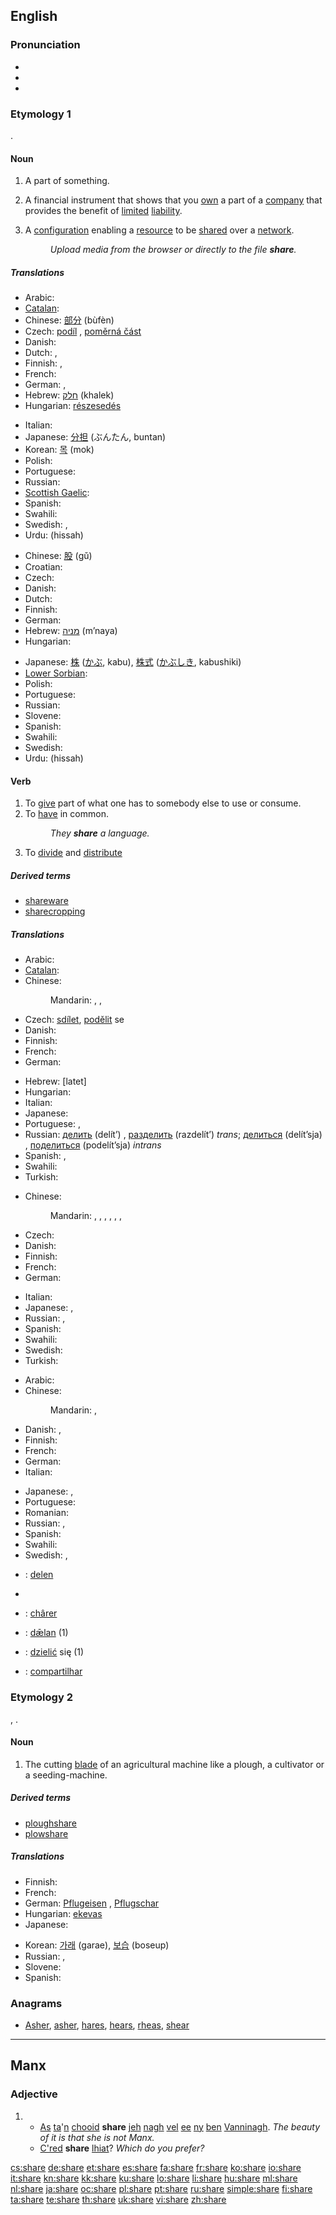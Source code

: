 {{wikipedia|dab=share}}
==English==
{{rank|class|century|sorry|986|share|working|breath|camp}}

===Pronunciation===
* {{IPA|/ʃɛɚ/}}
* {{audio|en-us-share.ogg|Audio (US)}}
* {{rhymes|ɛə(r)}}

===Etymology 1===
{{etyl|ang}} {{term|scearu|lang=ang}}.

====Noun====
{{en-noun}}

# A part of something.
# {{finance}} A financial instrument that shows that you [[own]] a part of a [[company]] that provides the benefit of [[limited]] [[liability]].
# {{computing}} A [[configuration]] enabling a [[resource]] to be [[share]]d over a [[network]].
#: ''Upload media from the browser or directly to the file '''share'''.''

=====Translations=====
{{trans-top|part of something}}
* Arabic: {{Arab|[[نصيب]]}} {{IPAchar|(naʂīb)}} {{m}}
* [[Catalan]]: {{qualifier|share of the cost}} {{t-|ca|escot|m}}
* Chinese: [[部分]] (bùfèn)
* Czech: [[podíl]] {{m}}, [[poměrná část]] {{f}}
* Danish: {{t+|da|del|c}}
* Dutch: {{t+|nl|deel|n}}, {{t+|nl|aandeel|n}}
* Finnish: {{t+|fi|osuus}},  {{t+|fi|osa}}
* French: {{t+|fr|part|f}}
* German: {{t+|de|Anteil|m}}, {{t+|de|Teil|m}}
* Hebrew: [[חלק]] (khalek) {{m}}
* Hungarian: [[részesedés]]
{{trans-mid}}
* Italian: {{t+|it|parte|f}}
* Japanese: [[分担]] (ぶんたん, buntan)
* Korean: [[목]] (mok)
* Polish: {{t+|pl|część|f}}
* Portuguese: {{t+|pt|parte|f}}
* Russian: {{t+|ru|доля|f|tr=dólja}}
* [[Scottish Gaelic]]: {{t-|gd|cuid|f|xs=Scottish Gaelic}}
* Spanish: {{t+|es|participación|f}}
* Swahili: {{t|sw|hisa|xs=Swahili}}
* Swedish: {{t+|sv|andel}}, {{t+|sv|del}}
* Urdu: {{ur-Arab|[[حصہ]]}} (hissah) {{m}}
{{trans-bottom}}

{{trans-top|financial instrument}}
* Chinese: [[股]] (gǔ)
* Croatian: {{t|hr|dionica|f}}
* Czech: {{t-|cs|akcie|f}}
* Danish: {{t-|da|aktie|c}}
* Dutch: {{t+|nl|aandeel|n}}
* Finnish: {{t+|fi|osake}}
* German: {{t+|de|Aktie|f}}
* Hebrew: [[מניה]] (m’naya) {{f}}
* Hungarian: {{t+|hu|részvény}}
{{trans-mid}}
* Japanese: [[株]] ([[かぶ]], kabu), [[株式]] ([[かぶしき]], kabushiki)
* [[Lower Sorbian]]: {{tø|dsb|akcija|f}}
* Polish: {{t+|pl|akcja|f}}
* Portuguese: {{t+|pt|ação|f}}
* Russian: {{t+|ru|акция|f|tr=ákcija}}
* Slovene: {{t|sl|delnica|f|alt=délnica}}
* Spanish: {{t+|es|acción|f}}
* Swahili: {{t|sw|hisa|xs=Swahili}}
* Swedish: {{t+|sv|aktie}}
* Urdu: {{ur-Arab|[[حصہ]]}} (hissah) {{m}}
{{trans-bottom}}

====Verb====
{{en-verb|shares|sharing|shared}}

# To [[give]] part of what one has to somebody else to use or consume.
# To [[have]] in common.
#: ''They '''share''' a language.''
# To [[divide]] and [[distribute]]

=====Derived terms=====
* [[shareware]]
* [[sharecropping]]

=====Translations=====
{{trans-top|to give}}
* Arabic: {{t|ar|شارك|tr=shaaraka}}
* [[Catalan]]: {{t+|ca|compartir}}
* Chinese:
*: Mandarin: {{t|cmn|共享|tr=gòngxiǎng|sc=Hani}}, {{t-|cmn|分配|tr=fēnpèi|sc=Hani}},  {{t-|cmn|分享|tr=fēnxiǎng|sc=Hani}}
* Czech: [[sdílet]], [[podělit]] se
* Danish: {{t-|da|dele}}
* Finnish: {{t+|fi|jakaa}}
* French: {{t+|fr|partager}}
* German: {{t+|de|teilen}}
{{trans-mid}}
* Hebrew: {{t|he|לתת}} [latet]
* Hungarian: {{t+|hu|megoszt}}
* Italian: {{t-|it|condividere}}
* Japanese: {{t|ja|分配する|tr=ぶんぱいする, bunpai-surú}}
* Portuguese: {{t+|pt|partilhar}},  {{t+|pt|compartilhar}}
* Russian: [[делить]] (delít’) {{impf}}, [[разделить]] (razdelít’) {{pf}} ''trans''; [[делиться]] (delít’sja) {{impf}}, [[поделиться]] (podelít’sja) {{pf}} ''intrans''
* Spanish: {{t+|es|dar}}, {{t+|es|compartir}}
* Swahili: {{t|sw|hisa|xs=Swahili}}
* Turkish: {{t+|tr|paylaşmak}}
{{trans-bottom}}

{{trans-top|to have in common}}
* Chinese:
*: Mandarin: {{t|cmn|共有|tr=gòngyǒu|sc=Hani}},  {{t|cmn|共用|tr=gòngyòng|sc=Hani}},  {{t-|cmn|分享|tr=fēnxiǎng|sc=Hani}},  {{t|cmn|分攤|sc=Hani}},  {{t|cmn|分摊|tr=fēntān|sc=Hani}},  {{t|cmn|分擔|sc=Hani}},  {{t-|cmn|分担|tr=fēndān|sc=Hani}}
* Czech: {{t-|cs|sdílet}}
* Danish: {{t-|da|dele}}
* Finnish: {{t|fi|olla yhteistä}}
* French: {{t+|fr|partager}}
* German: {{t+|de|teilen}}
{{trans-mid}}
* Italian: {{t-|it|condividere}}
* Japanese: {{t|ja|共有する|tr=kyoyu suru}}, {{t|ja|共用する|tr=kyoyo suru}}
* Russian: {{t+|ru|разделять|tr=razd'el'át'}} {{impf}}, {{t+|ru|разделить|tr=razd'elít'}} {{pf}}
* Spanish: {{t+|es|compartir}}
* Swahili: {{t|sw|hisa|xs=Swahili}}
* Swedish: {{t+|sv|dela}}
* Turkish: {{t+|tr|paylaşmak}}
{{trans-bottom}}

{{trans-top|to divide and distribute}}
* Arabic: {{t|ar|شارك|tr=shaaraka}}
* Chinese:
*: Mandarin: {{t-|cmn|分配|tr=fēnpèi|sc=Hani}},  {{t|cmn|均分|tr=jūnfēn|sc=Hani}}
* Danish: {{t-|da|dele}},  {{t|da|uddele}}
* Finnish: {{t+|fi|jakaa}}
* French: {{t+|fr|partager}}
* German: {{t+|de|teilen}}
* Italian: {{t-|it|condividere}}
{{trans-mid}}
* Japanese: {{t|ja|分担する|tr=buntan suru}},  {{t|ja|分ける|tr=わける, wakeru}}
* Portuguese: {{t+|pt|partilhar}}
* Romanian: {{t+|ro|împărţi}}
* Russian: {{t|ru|распределять|tr=raspredelját’}},  {{t+|ru|делить|tr=delít’}}
* Spanish: {{t+|es|dividir}}
* Swahili: {{t|sw|hisa|xs=Swahili}}
* Swedish: {{t|sv|dela ut}},  {{t+|sv|dela}}
{{trans-bottom}}

{{checktrans-top}}

* {{ttbc|Dutch}}: [[delen]]
* {{trreq|Hebrew}}
{{checktrans-mid}}
* {{ttbc|Jèrriais}}: [[chârer]]
* {{ttbc|Old English}}: [[dælan|dǣlan]] (1)
* {{ttbc|Polish}}: [[dzielić]] się (1)
* {{ttbc|Portuguese}}: [[compartilhar]]
{{checktrans-bottom}}

===Etymology 2===
{{etyl|ang}} {{term|scear|lang=ang}}, {{term|scær|lang=ang}}.

====Noun====
{{en-noun}}

# {{farming}} The cutting [[blade]] of an agricultural machine like a plough, a cultivator or a seeding-machine.

=====Derived terms=====
* [[ploughshare]]
* [[plowshare]]

=====Translations=====
{{trans-top|cutting blade of an agricultural machine}}
* Finnish: {{t+|fi|vannas}}
* French: {{t+|fr|soc|m}}
* German: [[Pflugeisen]] {{n}}, [[Pflugschar]] {{f}}
* Hungarian: [[eke]][[vas]]
* Japanese: {{t|ja|刃先|tr=hasaki}}
{{trans-mid}}
* Korean: [[가래]] (garae), [[보습]] (boseup) {{i|for plough}}
* Russian: {{t+|ru|лемех|m|tr=l'ém'eχ}}, {{t|ru|сошник|m|tr=sóšnik}}
* Slovene: {{t-|sl|lemež|m}}
* Spanish: {{t-|es|reja|f}}
{{trans-bottom}}

===Anagrams===
* [[Asher#English|Asher]], [[asher#English|asher]], [[hares#English|hares]], [[hears#English|hears]], [[rheas#English|rheas]], [[shear#English|shear]]

----

==Manx==

===Adjective===
{{infl|gv|adjective form}}

# {{form of|Comparative and superlative forms|mie|lang=gv}}
#* [[as|As]] [[ta]]'[[yn|n]] [[cooid|chooid]] '''share''' [[jeh]] [[nagh]] [[vel]] [[ee]] [[ny]] [[ben]] [[Manninagh|Vanninagh]]. ''The beauty of it is that she is not Manx.''
#* [[c'red|C'red]] '''share''' [[lhiat]]? ''Which do you prefer?''

[[cs:share]]
[[de:share]]
[[et:share]]
[[es:share]]
[[fa:share]]
[[fr:share]]
[[ko:share]]
[[io:share]]
[[it:share]]
[[kn:share]]
[[kk:share]]
[[ku:share]]
[[lo:share]]
[[li:share]]
[[hu:share]]
[[ml:share]]
[[nl:share]]
[[ja:share]]
[[oc:share]]
[[pl:share]]
[[pt:share]]
[[ru:share]]
[[simple:share]]
[[fi:share]]
[[ta:share]]
[[te:share]]
[[th:share]]
[[uk:share]]
[[vi:share]]
[[zh:share]]
